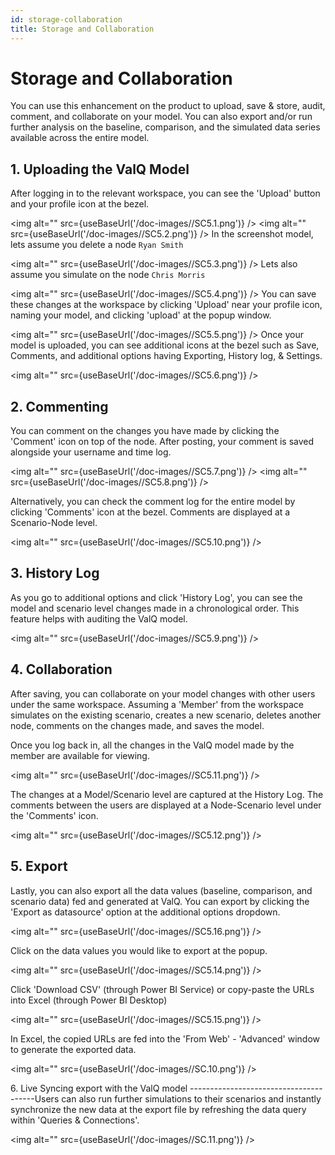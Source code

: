 ```yaml
---
id: storage-collaboration
title: Storage and Collaboration
---
```


# Storage and Collaboration

You can use this enhancement on the product to upload, save & store,
audit, comment, and collaborate on your model. You can also export
and/or run further analysis on the baseline, comparison, and the
simulated data series available across the entire model.

## 1\. Uploading the ValQ Model

After logging in to the relevant workspace, you can see the 'Upload'
button and your profile icon at the bezel.

<img alt="" src={useBaseUrl('/doc-images//SC5.1.png')} />
<img alt="" src={useBaseUrl('/doc-images//SC5.2.png')} />
In the screenshot model, lets assume you delete a node `Ryan Smith`

<img alt="" src={useBaseUrl('/doc-images//SC5.3.png')} />
Lets also assume you simulate on the node `Chris Morris`

<img alt="" src={useBaseUrl('/doc-images//SC5.4.png')} />
You can save these changes at the workspace by clicking 'Upload' near
your profile icon, naming your model, and clicking 'upload' at the popup
window.

<img alt="" src={useBaseUrl('/doc-images//SC5.5.png')} />
Once your model is uploaded, you can see additional icons at the bezel
such as Save, Comments, and additional options having Exporting, History
log, & Settings.

<img alt="" src={useBaseUrl('/doc-images//SC5.6.png')} />

## 2\. Commenting

You can comment on the changes you have made by clicking the 'Comment'
icon on top of the node. After posting, your comment is saved alongside
your username and time log.

<img alt="" src={useBaseUrl('/doc-images//SC5.7.png')} />
<img alt="" src={useBaseUrl('/doc-images//SC5.8.png')} />

Alternatively, you can check the comment log for the entire model by
clicking 'Comments' icon at the bezel. Comments are displayed at a
Scenario-Node level.

<img alt="" src={useBaseUrl('/doc-images//SC5.10.png')} />

## 3\. History Log

As you go to additional options and click 'History Log', you can see the
model and scenario level changes made in a chronological order. This
feature helps with auditing the ValQ model.

<img alt="" src={useBaseUrl('/doc-images//SC5.9.png')} />

## 4\. Collaboration

After saving, you can collaborate on your model changes with other users
under the same workspace. Assuming a 'Member' from the workspace
simulates on the existing scenario, creates a new scenario, deletes
another node, comments on the changes made, and saves the model.

Once you log back in, all the changes in the ValQ model made by the
member are available for viewing.

<img alt="" src={useBaseUrl('/doc-images//SC5.11.png')} />

The changes at a Model/Scenario level are captured at the History Log.
The comments between the users are displayed at a Node-Scenario level
under the 'Comments' icon.

<img alt="" src={useBaseUrl('/doc-images//SC5.12.png')} />

## 5\. Export

Lastly, you can also export all the data values (baseline, comparison,
and scenario data) fed and generated at ValQ. You can export by clicking
the 'Export as datasource' option at the additional options dropdown.

<img alt="" src={useBaseUrl('/doc-images//SC5.16.png')} />

Click on the data values you would like to export at the popup.

<img alt="" src={useBaseUrl('/doc-images//SC5.14.png')} />

Click 'Download CSV' (through Power BI Service) or copy-paste the URLs
into Excel (through Power BI Desktop)

<img alt="" src={useBaseUrl('/doc-images//SC5.15.png')} />

In Excel, the copied URLs are fed into the 'From Web' - 'Advanced'
window to generate the exported data.

<img alt="" src={useBaseUrl('/doc-images//SC.10.png')} />

6\. Live Syncing export with the ValQ model
---------------------------------------Users can also run further
simulations to their scenarios and instantly synchronize the new data at
the export file by refreshing the data query within 'Queries &
Connections'.

<img alt="" src={useBaseUrl('/doc-images//SC.11.png')} />